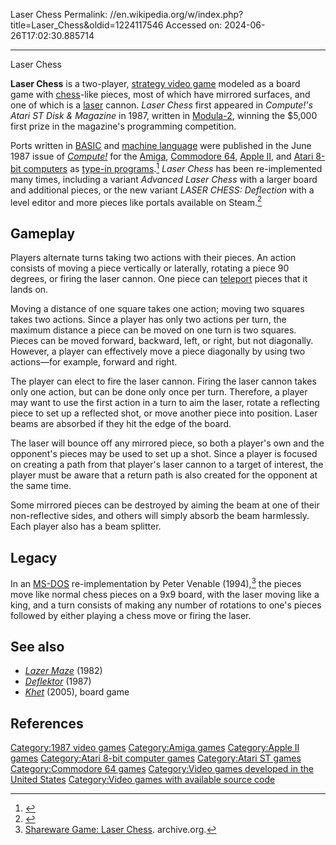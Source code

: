 Laser Chess
Permalink: //en.wikipedia.org/w/index.php?title=Laser_Chess&oldid=1224117546
Accessed on: 2024-06-26T17:02:30.885714



------
Laser Chess
{{more citations needed|date=September 2023}}
{{Infobox VG | title = Laser Chess
|image = 
|developer =
|modes = 
|platforms = [[Atari ST]], [[Amiga]], [[Commodore 64]], [[Apple II]], [[Atari 8-bit]]
|released = 1987
|genre = [[Strategy game|Strategy]]
|designer = Mike Duppong<ref name=OPN>{{cite journal |title=Playing with light: A history of games that incorporate the photon |first=Stephen R. |last= Wilk |journal=Optics and Photonics News |publisher=Optical Society of America |volume=18 |issue=10 |date=October 2007 |pages=18}}</ref> 
}}

'''Laser Chess''' is a two-player, [[strategy video game]] modeled as a board game with [[chess]]-like pieces, most of which have mirrored surfaces, and one of which is a [[laser]] cannon. ''Laser Chess'' first appeared in ''Compute!'s Atari ST Disk & Magazine'' in 1987, written in [[Modula-2]], winning the $5,000 first prize in the magazine's programming competition.

Ports written in [[BASIC]] and [[machine language]] were published in the June 1987 issue of ''[[Compute!]]'' for the [[Amiga]], [[Commodore 64]], [[Apple II]], and [[Atari 8-bit computers]] as [[type-in program]]s.<ref name="duppong198706">{{cite news | url=https://archive.org/stream/1987-06-compute-magazine/Compute_Issue_085_1987_Jun#page/n25/mode/2up | title=Laser Chess | work=Compute! | date=June 1987 | accessdate=9 November 2013 | author=Duppong, Mike | pages=25}}</ref> ''Laser Chess'' has been re-implemented many times, including a variant ''Advanced Laser Chess'' with a larger board and additional pieces, or the new variant ''LASER CHESS: Deflection'' with a level editor and more pieces like portals available on Steam.<ref>{{Cite web|url=https://archive.org/details/COMPUTEs_Amiga_Resource_Volume_1_Number_2_1989-06_COMPUTE_Publications_US/page/n73|title=Advanced Laser Chess|last=Duppong|first=Mike|date=Summer 1989|website=Compute! Amiga Resource Summer 1989|pages=72–75|archive-url=|archive-date=|access-date=}}</ref>

==Gameplay==
Players alternate turns taking two actions with their pieces.  An action consists of moving a piece vertically or laterally, rotating a piece 90 degrees, or firing the laser cannon.  One piece can [[Teleportation|teleport]] pieces that it lands on.

Moving a distance of one square takes one action; moving two squares takes two actions. Since a player has only two actions per turn, the maximum distance a piece can be moved on one turn is two squares.  Pieces can be moved forward, backward, left, or right, but not diagonally.  However, a player can effectively move a piece diagonally by using two actions—for example, forward and right.

The player can elect to fire the laser cannon. Firing the laser cannon takes only one action, but can be done only once per turn. Therefore, a player may want to use the first action in a turn to aim the laser, rotate a reflecting piece to set up a reflected shot, or move another piece into position. Laser beams are absorbed if they hit the edge of the board.

The laser will bounce off any mirrored piece, so both a player's own and the opponent's pieces may be used to set up a shot.  Since a player is focused on creating a path from that player's laser cannon to a target of interest, the player must be aware that a return path is also created for the opponent at the same time.

Some mirrored pieces can be destroyed by aiming the beam at one of their non-reflective sides, and others will simply absorb the beam harmlessly. Each player also has a beam splitter.

==Legacy==
In an [[MS-DOS]] re-implementation by Peter Venable (1994),<ref>[https://archive.org/details/msdos_LSRCHS_shareware Shareware Game: Laser Chess]. archive.org.</ref> the pieces move like normal chess pieces on a 9x9 board, with the laser moving like a king, and a turn consists of making any number of rotations to one's pieces followed by either playing a chess move or firing the laser.

==See also==
*''[[Lazer Maze]]'' (1982)
*''[[Deflektor]]'' (1987)
*''[[Khet (game)|Khet]]'' (2005), board game

==References==
{{reflist}}

[[Category:1987 video games]]
[[Category:Amiga games]]
[[Category:Apple II games]]
[[Category:Atari 8-bit computer games]]
[[Category:Atari ST games]]
[[Category:Commodore 64 games]]
[[Category:Video games developed in the United States]]
[[Category:Video games with available source code]]